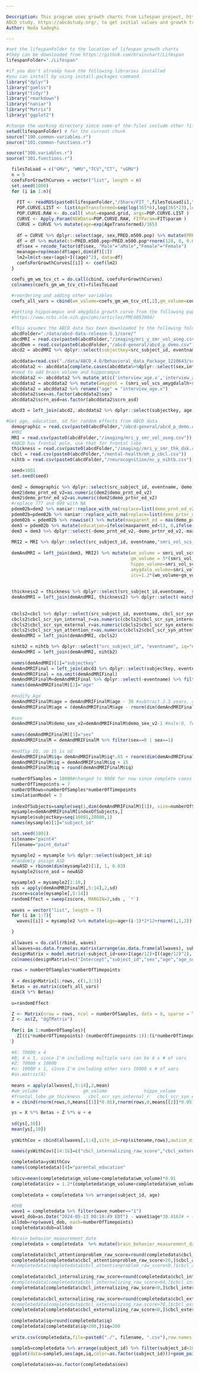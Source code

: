 ```yaml
---

Description: This program uses growth charts from Lifespan project, https://github.com/brainchart/Lifespan and
ABCD study, https://abcdstudy.org/, to get initial values and growth trajectories to generate simulated data
Author: Neda Sadeghi

---
```


```r
#set the lifespanFolder to the location of lifespan growth charts
#they can be downloaded from https://github.com/brainchart/Lifespan
lifespanFolder="./Lifespan"

#if you don't already have the following libraries installed
#you can install by using install.packages command
library("dplyr")
library("gamlss")
library("tidyr")
library("rmarkdown")
library("naniar")
library("Matrix")
library("ggplot2")

#change the working directory since some of the files include other files
setwd(lifespanFolder) # for the current chunk
source("100.common-variables.r")
source("101.common-functions.r")

source("300.variables.r")
source("301.functions.r")
```

```r

  filesToLoad = c("GMV", "WMV","TCV","CT", "sGMV")
  n = 5
  coefsForGrowthCurves = vector("list", length = n)
  set.seed(1000) 
  for (i in 1:n){
    
    FIT <- readRDS(paste0(lifespanFolder,"/Share/FIT_",filesToLoad[i],".rds"))
    POP.CURVE.LIST <- list(AgeTransformed=seq(log(365*6),log(365*23),length.out=2^6),sex=c("Female","Male"))
    POP.CURVE.RAW <- do.call( what=expand.grid, args=POP.CURVE.LIST )
    CURVE <- Apply.Param(NEWData=POP.CURVE.RAW, FITParam=FIT$param )
    CURVE = CURVE %>% mutate(age=exp(AgeTransformed)/365)
  
    df = CURVE %>% dplyr::select(age, sex,PRED.m500.pop) %>% mutate(PRED.m500.pop=PRED.m500.pop*10000)
    df = df %>% mutate(ct=PRED.m500.pop+PRED.m500.pop*rnorm(128, 0, 0.001))
    df$sex = recode_factor(df$sex, "Male"="aMale","Female"="Female")
    meanage=rep(mean(df$age),dim(df)[1])
    lm2=lm(ct~sex+(age)+I((age)^2), data=df)
    coefsForGrowthCurves[[i]] <- coef(lm2) 
  }

  coefs_gm_wm_tcv_ct = do.call(cbind, coefsForGrowthCurves)
  colnames(coefs_gm_wm_tcv_ct)=filesToLoad
  
  #reordering and adding other variables
  coefs_all_vars = cbind(wm_volume=coefs_gm_wm_tcv_ct[,2],gm_volume=coefs_gm_wm_tcv_ct[,1],hippo_volume=c(7910,-650,70,-2),amygdala_volume=c(3170,-300,60,-1.5),icv=coefs_gm_wm_tcv_ct[,3],frontal_lobe_gm_thickness=coefs_gm_wm_tcv_ct[,4],cbcl_scr_syn_internal_r=c(3,.5,.2,-0.002),cbcl_scr_syn_external_r=c(4,-1,.3,-0.002),cbcl_scr_syn_attention_r=c(3,.7,.1,-.002),iq=c(100,0,0,0))

  #getting hippocampus and amygdala growth curve from the following paper
  #https://www.ncbi.nlm.nih.gov/pmc/articles/PMC6867004/

```
  
```r

  #This assumes the ABCD data has been downloaded to the following folder
  abcdFolder="./data/abcd-data-release-5.1/core/"
  abcdMRI = read.csv(paste0(abcdFolder,"/imaging/mri_y_smr_vol_aseg.csv"))
  abcdDem = read.csv(paste0(abcdFolder,"/abcd-general/abcd_p_demo.csv"))
  abcd2 = abcdMRI %>% dplyr::select(subjectkey=src_subject_id, eventname, smri_vol_scs_wholeb)
  
  abcddata=read.csv("./data/ABCD_4.0/Behavioral_data_Package_1210643/screenAndCBCLAndEducationAndMRI.csv")
  abcddata2 <- abcddata[complete.cases(abcddata%>%dplyr::select(sex,interview_age.x, scrn_asd,demo_prnt_ed_v2,matches("cbcl"),matches("vol"))),] #this seems fine but for some columns might have to check for 777 and 999s
  #need to add brain volume and hippocampus
  abcddata2 <- abcddata2 %>% mutate_at(c('interview_age.x','interview_age.y','smri_vol_scs_amygdalalh', 'smri_vol_scs_amygdalarh','smri_vol_cdk_total','cbcl_scr_syn_internal_r','cbcl_scr_syn_external_r','cbcl_scr_syn_attention_r','cbcl_scr_syn_totprob_r'), as.numeric)
  abcddata2 = abcddata2 %>% mutate(amygVol = (smri_vol_scs_amygdalalh+smri_vol_scs_amygdalarh))
  abcddata2 = abcddata2 %>% rename("age" = "interview_age.x")
  abcddata2$sex=as.factor(abcddata2$sex)
  abcddata2$scrn_asd=as.factor(abcddata2$scrn_asd)

  abcd3 = left_join(abcd2, abcddata2 %>% dplyr::select(subjectkey, age, eventname))%>%filter(eventname=="baseline_year_1_arm_1")
```



```r
#Get age, education, sd for random effects from ABCD data
  demographic = read.csv(paste0(abcdFolder,"/abcd-general/abcd_p_demo.csv"))
  #MRI
  MRI = read.csv(paste0(abcdFolder,"/imaging/mri_y_smr_vol_aseg.csv"))
  #ABCD has frontal pole, use that for frontal lobe
  thickness = read.csv(paste0(abcdFolder,"/imaging//mri_y_smr_thk_dsk.csv"))
  cbcl = read.csv(paste0(abcdFolder,"/mental-health/mh_p_cbcl.csv"))
  nihtb = read.csv(paste0(abcdFolder,"/neurocognition/nc_y_nihtb.csv"))

```

```r

  seed=1001
  set.seed(seed)
  
  dem2 = demographic %>% dplyr::select(src_subject_id, eventname, demo_sex_v2, demo_brthdat_v2,demo_prnt_ed_v2,demo_prtnr_ed_v2)%>%filter(eventname=="baseline_year_1_arm_1")
  dem2$demo_prnt_ed_v2=as.numeric(dem2$demo_prnt_ed_v2)
  dem2$demo_prtnr_ed_v2=as.numeric(dem2$demo_prtnr_ed_v2)
  #replace 777 and 999 with NA
  pdem02b=dem2 %>% naniar::replace_with_na(replace=list(demo_prnt_ed_v2=c(777,999)))
  pdem02b=pdem02b %>% naniar::replace_with_na(replace=list(demo_prtnr_ed_v2=c(777,999)))
  pdem02b = pdem02b %>% rowwise() %>% mutate(maxparent_ed = max(demo_prnt_ed_v2,demo_prtnr_ed_v2, na.rm=TRUE))
  dem3 = pdem02b %>% mutate(education=ifelse(maxparent_ed<13, 0,ifelse(maxparent_ed<18, 1, ifelse(maxparent_ed<19,2,3))))#this should be changed to 0,1,2,3
  dem3 = dem3 %>% dplyr::select(-demo_prnt_ed_v2,-demo_prtnr_ed_v2,-maxparent_ed,-demo_brthdat_v2)
  
  MRI2 = MRI %>% dplyr::select(src_subject_id, eventname,"smri_vol_scs_intracranialv",matches("smri_vol_scs_cbwmatter"), matches("smri_vol_scs_ltventricle"), matches("smri_vol_scs_crbwmatter"), matches("smri_vol_scs_crbcortex"), matches("smri_vol_scs_amygdala"), matches("smri_vol_scs_hpus"))%>%filter(eventname=="baseline_year_1_arm_1")
  
  demAndMRI = left_join(dem3, MRI2) %>% mutate(wm_volume = smri_vol_scs_cbwmatterlh+smri_vol_scs_cbwmatterrh,
                                               gm_volume = 5*(smri_vol_scs_crbcortexlh+smri_vol_scs_crbcortexrh),
                                               hippo_volume=smri_vol_scs_hpuslh+smri_vol_scs_hpusrh, 
                                               amygdala_volume=smri_vol_scs_amygdalalh+smri_vol_scs_amygdalarh,
                                               icv=1.2*(wm_volume+gm_volume)) #smri_vol_scs_intracranialv
  
  
  thickness2 = thickness %>% dplyr::select(src_subject_id,eventname,  smri_thick_cdk_mean,smri_thick_cdk_frpolerh,smri_thick_cdk_frpolelh)%>%mutate(frontal_lobe_gm_thickness=((smri_thick_cdk_frpolerh+smri_thick_cdk_frpolelh)/2)) %>% dplyr::select(-smri_thick_cdk_frpolerh,-smri_thick_cdk_frpolelh) %>% filter(eventname=="baseline_year_1_arm_1")
  demAndMRI = left_join(demAndMRI, thickness2) %>% dplyr::select(-matches("vol_"),-smri_thick_cdk_mean)
  
 
  cbcls2=cbcl %>% dplyr::select(src_subject_id, eventname, cbcl_scr_syn_internal_r, cbcl_scr_syn_external_r, cbcl_scr_syn_attention_r) %>% filter(eventname=="baseline_year_1_arm_1")
  cbcls2$cbcl_scr_syn_internal_r=as.numeric(cbcls2$cbcl_scr_syn_internal_r)
  cbcls2$cbcl_scr_syn_external_r=as.numeric(cbcls2$cbcl_scr_syn_external_r)
  cbcls2$cbcl_scr_syn_attention_r=as.numeric(cbcls2$cbcl_scr_syn_attention_r)
  demAndMRI = left_join(demAndMRI, cbcls2)

  nihtb2 = nihtb %>% dplyr::select("src_subject_id", "eventname", iq="nihtbx_totalcomp_agecorrected") %>% filter(eventname=="baseline_year_1_arm_1")
  demAndMRI = left_join(demAndMRI, nihtb2)
  
  names(demAndMRI)[1]="subjectkey"
  demAndMRIFinal = left_join(abcd3 %>% dplyr::select(subjectkey, eventname, age), demAndMRI)
  demAndMRIFinal = na.omit(demAndMRIFinal)
  demAndMRIFinalM=demAndMRIFinal %>% dplyr::select(-eventname) %>% filter(age < 135) 
  names(demAndMRIFinalM)[2]="age"
  
  #modify Age
  demAndMRIFinalM$age = demAndMRIFinalM$age - 30 #subtract 2.5 years, as ABCD was 9, 10 year olds
  demAndMRIFinalM$age = (demAndMRIFinalM$age - rnorm(dim(demAndMRIFinalM)[1], 1, 1.5)) #modify by mean of 1 month and sd of 3
  
  #sex
  demAndMRIFinalM$demo_sex_v2=demAndMRIFinalM$demo_sex_v2-1 #male:0, female:1
  
  names(demAndMRIFinalM)[3]="sex"
  demAndMRIFinalM = demAndMRIFinalM %>% filter(sex==0 | sex==1)
  
  #modfiy IQ, so 15 is sd
  demAndMRIFinalM$iq= demAndMRIFinalM$iq*.85 + rnorm(dim(demAndMRIFinalM)[1], .5, 3)
  demAndMRIFinalM$iq = demAndMRIFinalM$iq + 15
  demAndMRIFinalM$iq = round(demAndMRIFinalM$iq)
  
  numberOfSamples = 10000#changed to 9000 for now since complete caess were 9323
  numberOfTimepoints = 7
  numberOfRows=numberOfSamples*numberOfTimepoints
  simulationModel = 3
  
  indexOfSubjects=sample(seq(1,dim(demAndMRIFinalM)[1]), size=numberOfSamples)
  mysample=demAndMRIFinalM[indexOfSubjects,]
  mysample$subjectkey=seq(10001,20000,1)
  names(mysample)[1]="subject_id"

```

```r

  set.seed(1001) 
  sitename="paint4"
  filename="paint_data4"

  mysample2 = mysample %>% dplyr::select(subject_id:iq)
  #randomly assign ASD
  newASD = rbinom(dim(mysample2)[1], 1, 0.03)
  mysample2$scrn_asd = newASD

  mysample3 = mysample2[1:10,]
  sds = apply(demAndMRIFinalM[,5:14],2,sd)
  zscore=scale(mysample[,5:14])
  randomEffect = sweep(zscore, MARGIN=2,sds , `*`)
  
  waves = vector("list", length = 7)
  for (i in 1:7){
    waves[[i]] = mysample2 %>% mutate(age=age+(i-1)*2*12+rnorm(1,1,2)) # could have used ABCD, but to make it different

  }
  
  allwaves = do.call(rbind, waves)
  allwaves=as.data.frame(as.matrix(arrange(as.data.frame(allwaves), subject_id))) 
  designMatrix = model.matrix(~subject_id+sex+I(age/12)+I((age/12)^2), data=allwaves)
  colnames(designMatrix)=c("Intercept","subject_id","sex","age","age_square")

  rows = numberOfSamples*numberOfTimepoints
   
  X = designMatrix[1:rows, c(1,3:5)]
  Betas = as.matrix(coefs_all_vars)
  dim(X %*% Betas)
  
  u=randomEffect

  Z <- Matrix(nrow = rows, ncol = numberOfSamples, data = 0, sparse = TRUE)
  Z <- as(Z, "dgTMatrix")
  
  for(i in 1:numberOfSamples){
    Z[((i*numberOfTimepoints)-(numberOfTimepoints-1)):(i*numberOfTimepoints),i]=1
  }
  
  #X: 70000 x 4
  #B: 4 x 1, since I'm includinng multiple vars can be 4 x # of vars
  #Z: 70000 x 10000
  #u: 10000 x 1, since I'm including other vars 10000 x # of vars
  #as.matrix(X)
 
  means = apply(allwaves[,5:14],2,mean)
  #wm_volume                 gm_volume              hippo_volume           amygdala_volume                       icv 
  #frontal_lobe_gm_thickness   cbcl_scr_syn_internal_r   cbcl_scr_syn_external_r  cbcl_scr_syn_attention_r                        iq 
  e = cbind(rnorm(rows,0,means[[1]]*0.05),rnorm(rows,0,means[[2]]*0.05),rnorm(rows,0,means[[3]]*0.10),rnorm(rows,0,means[[4]]*0.10),rnorm(rows,0,means[[5]]*0.03), rnorm(rows,0,means[[6]]*0.05),rnorm(rows,0,means[[7]]*0.10),rnorm(rows,0,means[[8]]*0.10),rnorm(rows,0,means[[9]]*0.10),rnorm(rows,0,means[[10]]*0.02))

  ys = X %*% Betas + Z %*% u + e
  
  sd(ys[,10])
  mean(ys[,10])
  
  ysWithCov = cbind(allwaves[,1:4],site_id=rep(sitename,rows),autism_diagnosis=rep(newASD,each=7), wave_number=rep(seq(1,numberOfTimepoints),numberOfSamples),as.matrix(ys))

  names(ysWithCov)[14:16]=c("cbcl_internalizing_raw_score","cbcl_externalizing_raw_score","cbcl_attentionproblem_raw_score")
  
  completedata=ysWithCov
  names(completedata)[4]="parental_education"
  
  sdicv=mean(completedata$gm_volume+completedata$wm_volume)*0.01
  completedata$icv = 1.2*(completedata$gm_volume+completedata$wm_volume)+rnorm(rows,0,sdicv)
  
  completedata = completedata %>% arrange(subject_id, age)

  #DOB
  wave1 = completedata %>% filter(wave_number=="1")
  wave1_dob=as.Date("2024-05-13 00:18:49 EDT") - wave1$age*30.4167# + (3*352) # Sys.Date() = "2024-05-13" "2024-05-13 00:18:49 EDT"
  alldob=rep(wave1_dob, each=numberOfTimepoints)
  completedata$dob=alldob

  #brain_behavior_measurement_date
  completedata = completedata  %>% mutate(brain_behavior_measurement_date=dob+age*30.4167)

  completedata$cbcl_attentionproblem_raw_score=round(completedata$cbcl_attentionproblem_raw_score)
  completedata[completedata$cbcl_attentionproblem_raw_score>20,]$cbcl_attentionproblem_raw_score=20
  #completedata[completedata$cbcl_attentionproblem_raw_score<0,]$cbcl_attentionproblem_raw_score=0
  
  completedata$cbcl_internalizing_raw_score=round(completedata$cbcl_internalizing_raw_score)
  #completedata[completedata$cbcl_internalizing_raw_score>64,]$cbcl_internalizing_raw_score=64
  completedata[completedata$cbcl_internalizing_raw_score<0,]$cbcl_internalizing_raw_score=0
  
  completedata$cbcl_externalizing_raw_score=round(completedata$cbcl_externalizing_raw_score)
  #completedata[completedata$cbcl_externalizing_raw_score>70,]$cbcl_externalizing_raw_score=70
  completedata[completedata$cbcl_externalizing_raw_score<0,]$cbcl_externalizing_raw_score=0
  
  completedata$iq=round(completedata$iq)
  completedata[completedata$iq>200,]$iq=200
  
  write.csv(completedata,file=paste0("./", filename, ".csv"),row.names = FALSE)

  sample5=completedata %>% arrange(subject_id) %>% filter(subject_id<10006)
  ggplot(data=sample5,aes(age,iq,color=as.factor(subject_id)))+geom_point()
  
  completedata$sex=as.factor(completedata$sex)

```




  
